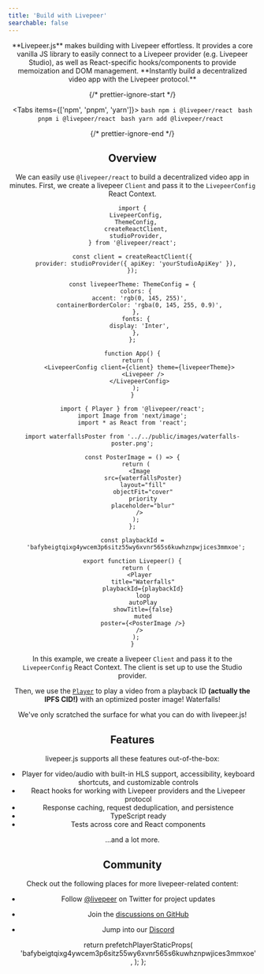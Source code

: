 ```yaml
---
title: 'Build with Livepeer'
searchable: false
---
```



<Header />

<div>
  **Livepeer.js** makes building with Livepeer effortless. It provides a core
  vanilla JS library to easily connect to a Livepeer provider (e.g. Livepeer
  Studio), as well as React-specific hooks/components to provide memoization and
  DOM management. **Instantly build a decentralized video app with the Livepeer
  protocol.**
</div>

{/* prettier-ignore-start */}


  <Tabs items={['npm', 'pnpm', 'yarn']}>
    <Tab>
      ```bash
      npm i @livepeer/react
      ```
    </Tab>
    <Tab>
      ```bash
      pnpm i @livepeer/react
      ```
    </Tab>
    <Tab>
      ```bash
      yarn add @livepeer/react
      ```
    </Tab>
  </Tabs>


{/* prettier-ignore-end */}

<HeaderVideo />

## Overview

We can easily use `@livepeer/react` to build a decentralized video app in minutes. First,
we create a livepeer `Client` and pass it to the `LivepeerConfig` React Context.

```tsx
import {
  LivepeerConfig,
  ThemeConfig,
  createReactClient,
  studioProvider,
} from '@livepeer/react';

const client = createReactClient({
  provider: studioProvider({ apiKey: 'yourStudioApiKey' }),
});

const livepeerTheme: ThemeConfig = {
  colors: {
    accent: 'rgb(0, 145, 255)',
    containerBorderColor: 'rgba(0, 145, 255, 0.9)',
  },
  fonts: {
    display: 'Inter',
  },
};

function App() {
  return (
    <LivepeerConfig client={client} theme={livepeerTheme}>
      <Livepeer />
    </LivepeerConfig>
  );
}
```

```tsx
import { Player } from '@livepeer/react';
import Image from 'next/image';
import * as React from 'react';

import waterfallsPoster from '../../public/images/waterfalls-poster.png';

const PosterImage = () => {
  return (
    <Image
      src={waterfallsPoster}
      layout="fill"
      objectFit="cover"
      priority
      placeholder="blur"
    />
  );
};

const playbackId =
  'bafybeigtqixg4ywcem3p6sitz55wy6xvnr565s6kuwhznpwjices3mmxoe';

export function Livepeer() {
  return (
    <Player
      title="Waterfalls"
      playbackId={playbackId}
      loop
      autoPlay
      showTitle={false}
      muted
      poster={<PosterImage />}
    />
  );
}
```

In this example, we create a livepeer `Client` and pass it to the `LivepeerConfig` React Context. The client is set up to use the Studio provider.

Then, we use the [`Player`](/reference/livepeer-js/Player) to play a video from a playback ID **(actually the IPFS CID!)** with an optimized poster image! Waterfalls!

We've only scratched the surface for what you can do with livepeer.js!

## Features

livepeer.js supports all these features out-of-the-box:

- Player for video/audio with built-in HLS support, accessibility, keyboard shortcuts, and customizable controls
- React hooks for working with Livepeer providers and the Livepeer protocol
- Response caching, request deduplication, and persistence
- TypeScript ready
- Tests across core and React components

...and a lot more.

## Community

Check out the following places for more livepeer-related content:

- Follow [@livepeer](https://twitter.com/livepeer) on Twitter for project updates
- Join the [discussions on GitHub](https://github.com/livepeer/livepeer.js/discussions)
- Jump into our [Discord](https://discord.gg/livepeer)


  return prefetchPlayerStaticProps(
    'bafybeigtqixg4ywcem3p6sitz55wy6xvnr565s6kuwhznpwjices3mmxoe',
  );
};
